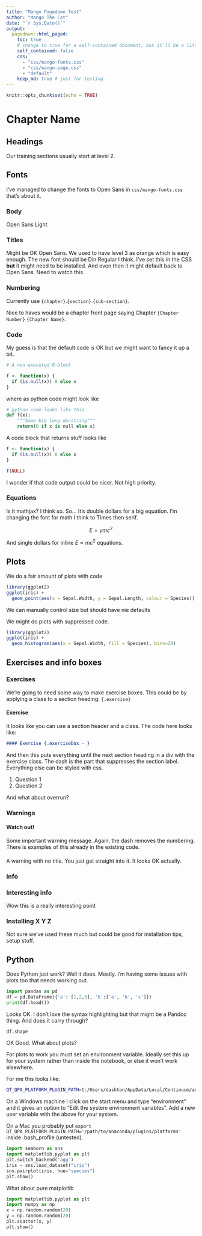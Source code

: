 ```yaml
---
title: "Mango Pagedown Test"
author: "Mango The Cat"
date: "`r Sys.Date()`"
output:
  pagedown::html_paged:
    toc: true
    # change to true for a self-contained document, but it'll be a litte slower for Pandoc to render
    self_contained: false
    css:
      - "css/mango-fonts.css"
      - "css/mango-page.css"
      - "default"
    keep_md: true # just for testing
---
```


```r
knitr::opts_chunk$set(echo = TRUE)
```

# Chapter Name

## Headings

Our training sections usually start at level 2.


## Fonts

I've managed to change the fonts to Open Sans in `css/mango-fonts.css` that's about it.

### Body

Open Sans Light

### Titles

Might be OK Open Sans. We used to have level 3 as orange which is easy enough. The new font should be Din Regular I think. I've set this in the CSS **but** it might need to be installed. And even then it might default back to Open Sans. Need to watch this.

### Numbering

Currently use `{chapter}`.`{section}`.`{sub-section}`.

Nice to haves would be a chapter front page saying Chapter `{Chapter Number}` `{Chapter Name}`.

### Code

My guess is that the default code is OK but we might want to fancy it up a bit.

```r
# A non-executed R-block

f <- function(x) {
  if (is.null(x)) 0 else x
}
```

where as python code might look like

```python
# python code looks like this
def f(x):
    """Some big long docstring"""
    return(0 if x is null else x)
```

A code block that returns stuff looks like

```r
f <- function(x) {
  if (is.null(x)) 0 else x
}

f(NULL)
```

I wonder if that code output could be nicer. Not high priority.

### Equations

Is it mathjax? I think so. So... It's double dollars for a big equation. I'm changing the font for math I think to Times then serif.

$$
E = \gamma mc^2
$$

And single dollars for inline $E=mc^2$ equations.


## Plots

We do a fair amount of plots with code

```r
library(ggplot2)
ggplot(iris) +
  geom_point(aes(x = Sepal.Width, y = Sepal.Length, colour = Species))
```

We can manually control size but should have nie defaults

We might do plots with suppressed code.

```r
library(ggplot2)
ggplot(iris) +
  geom_histogram(aes(x = Sepal.Width, fill = Species), bins=20)
```

## Exercises and info boxes

### Exercises

We're going to need some way to make exercise boxes. This could be by applying a class to a section heading: `{.exercise}`

#### Exercise {.exercisebox - }

It looks like you can use a section header and a class. The code here looks like:

```markdown
#### Exercise {.exercisebox - }
```

And then this puts everything until the next section heading in a div with the exercise class. The dash is the part that suppresses the section label. Everything else can be styled with css.

1. Question 1
2. Question 2

And what about overrun?

### Warnings

#### Watch out! {.warningbox - }

Some important warning message. Again, the dash removes the numbering. There is examples of this already in the existing code.

#### {.warningbox - }

A warning with no title. You just get straight into it. It looks OK actually.

### Info

### Interesting info {.infobox - }

Wow this is a really interesting point

### Installing X Y Z {.setupbox - }

Not sure we've used these much but could be good for installation tips, setup stuff. 

## Python 

Does Python just work? Well it does. Mostly. I'm having some issues with plots too that needs working out.

```python
import pandas as pd
df = pd.DataFrame({'a': [1,2,3], 'b':['a', 'b', 'c']})
print(df.head())
```

Looks OK. I don't love the syntax highlighting but that might be a Pandoc thing. And does it carry through?

```python
df.shape
```

OK Good. What about plots?

For plots to work you must set an environment variable. Ideally set this up for your system rather than inside the notebook, or else it won't work elsewhere.

For me this looks like:

```sh
QT_QPA_PLATFORM_PLUGIN_PATH=C:/Users/dashton/AppData/Local/Continuum/anaconda3/Library/plugins/platforms
```

On a Windows machine I click on the start menu and type "environment" and it gives an option to "Edit the system environment variables". Add a new user variable with the above for your system.

On a Mac you probably put `export QT_QPA_PLATFORM_PLUGIN_PATH='/path/to/anaconda/plugins/platforms'` inside .bash_profile (untested).

```python
import seaborn as sns
import matplotlib.pyplot as plt
plt.switch_backend('agg')
iris = sns.load_dataset("iris")
sns.pairplot(iris, hue="species")
plt.show()
```


What about pure matplotlib

```python
import matplotlib.pyplot as plt
import numpy as np
x = np.random.random(20)
y = np.random.random(20)
plt.scatter(x, y)
plt.show()
```
